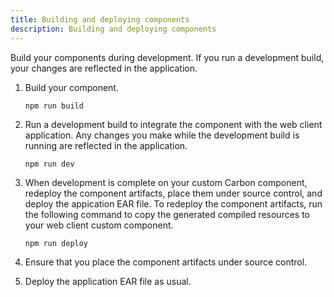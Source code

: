 ```yaml
---
title: Building and deploying components
description: Building and deploying components
---
```


Build your components during development. If you run a development build, your changes are reflected in the application.
 
1. Build your component.

   ``` 
   npm run build
   ```
2. Run a development build to integrate the component with the web client application. Any changes you make while the development build is running are reflected in the application.

   ```
   npm run dev
   ```
1. When development is complete on your custom Carbon component, redeploy the component artifacts, place them under source control, and deploy the appication EAR file. To redeploy the component artifacts, run the following command to copy the generated compiled resources to your web client custom component.

   ```
   npm run deploy
   ```
2. Ensure that you place the component artifacts under source control.
3. Deploy the application EAR file as usual.
